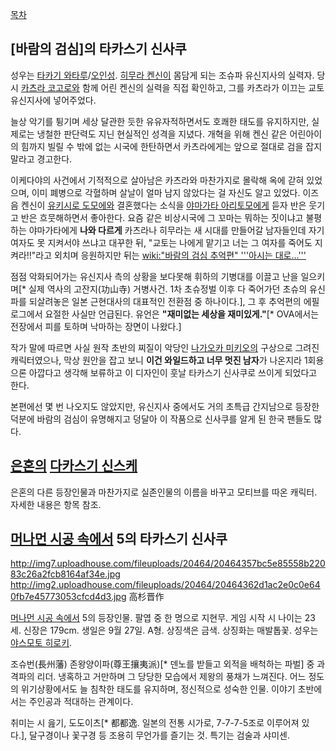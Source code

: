 [[목차]]
== [바람의 검심]의 타카스기 신사쿠 ==
성우는 [[타카기 와타루]]/[[오인성]]. [[히무라 켄신]]이 몸담게 되는 조슈파 유신지사의 실력자. 당시 [[카츠라 코고로]]와 함께 어린 켄신의 실력을 직접 확인하고, 그를 카츠라가 이끄는 교토 유신지사에 넣어주었다.

늘상 악기를 튕기며 세상 달관한 듯한 유유자적하면서도 호쾌한 태도를 유지하지만, 실제로는 냉철한 판단력도 지닌 현실적인 성격을 지녔다. 개혁을 위해 켄신 같은 어린아이의 힘까지 빌릴 수 밖에 없는 시국에 한탄하면서 카츠라에게는 앞으로 절대로 검을 잡지 말라고 경고한다.

이케다야의 사건에서 기적적으로 살아남은 카츠라와 마찬가지로 몰락해 옥에 갇혀 있었으며, 이미 폐병으로 각혈하며 살날이 얼마 남지 않았다는 걸 자신도 알고 있었다. 이즈음 켄신이 [[유키시로 도모에]]와 결혼했다는 소식을 [[야마가타 아리토모]]에게 듣자 반은 웃기고 반은 흐뭇해하면서 좋아한다. 요즘 같은 비상시국에 그 꼬마는 뭐하는 짓이냐고 불평하는 야마가타에게 '''나와 다르게''' 카츠라나 히무라는 새 시대를 만들어갈 남자들인데 자기 여자도 못 지켜서야 쓰냐고 대꾸한 뒤, "교토는 나에게 맡기고 너는 그 여자를 죽어도 지켜라!!"라고 외치며 응원하지만 뒤는 [[wiki:"바람의 검심 추억편" '''아시는 대로...''']]

점점 악화되어가는 유신지사 측의 상황을 보다못해 휘하의 기병대를 이끌고 난을 일으키며[* 실제 역사의 고잔지(功山寺) 거병사건. 1차 초슈정벌 이후 다 죽어가던 초슈의 유신파를 되살려놓은 일본 근현대사의 대표적인 전환점 중 하나이다.], 그 후 추억편의 에필로그에서 요절한 사실만 언급된다. 유언은 '''"재미없는 세상을 재미있게."'''[* OVA에서는 전장에서 피를 토하며 낙마하는 장면이 나왔다.]

작가 말에 따르면 사실 원작 초반의 찌질이 악당인 [[나가오카 미키오]]의 구상으로 그려진 캐릭터였으나, 막상 원안을 잡고 보니 '''이건 와일드하고 너무 멋진 남자'''가 나온지라 1회용으론 아깝다고 생각해 보류하고 이 디자인이 훗날 타카스기 신사쿠로 쓰이게 되었다고 한다.

본편에선 몇 번 나오지도 않았지만, 유신지사 중에서도 거의 초특급 간지남으로 등장한 덕분에 바람의 검심이 유명해지고 덩달아 이 작품으로 신사쿠를 알게 된 한국 팬들도 많다.

== [[은혼]]의 [[다카스기 신스케]] ==
은혼의 다른 등장인물과 마찬가지로 실존인물의 이름을 바꾸고 모티브를 따온 캐릭터. 자세한 내용은 항목 참조.

== [[머나먼 시공 속에서]] 5의 타카스기 신사쿠 ==
http://img7.uploadhouse.com/fileuploads/20464/20464357bc5e85558b22083c26a2fcb8164af34e.jpg
http://img2.uploadhouse.com/fileuploads/20464/20464362d1ac2e0c0e640fb7e45773053cfcd4d3.jpg
高杉晋作

[[머나먼 시공 속에서]] 5의 등장인물. 팔엽 중 한 명으로 지현무. 게임 시작 시 나이는 23세. 신장은 179cm. 생일은 9월 27일. A형. 상징색은 금색. 상징화는 매발톱꽃. 성우는 [[야스모토 히로키]].

조슈번(長州藩) 존왕양이파(尊王攘夷派)[* 덴노를 받들고 외적을 배척하는 파벌] 중 과격파의 리더. 냉혹하고 거만하며 그 당당한 모습에서 제왕의 풍채가 느껴진다. 어느 정도의 위기상황에서도 늘 침착한 태도를 유지하며, 정신적으로 성숙한 인물. 이야기 초반에서는 주인공과 적대하는 관계이다.

취미는 시 읊기, 도도이츠[* 都都逸. 일본의 전통 시가로, 7-7-7-5조로 이루어져 있다.], 달구경이나 꽃구경 등 조용히 무언가를 즐기는 것. 특기는 검술과 샤미센.

